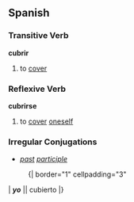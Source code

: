 == Spanish ==
=== Transitive Verb ===
'''cubrir'''
# to [[cover]]

=== Reflexive Verb ===
'''cubrirse'''
# to [[cover]] [[oneself]]

=== Irregular Conjugations ===
*''[[past]] [[participle]]''
:{| border="1" cellpadding="3"
| '''''yo''''' || cubierto 
|}
